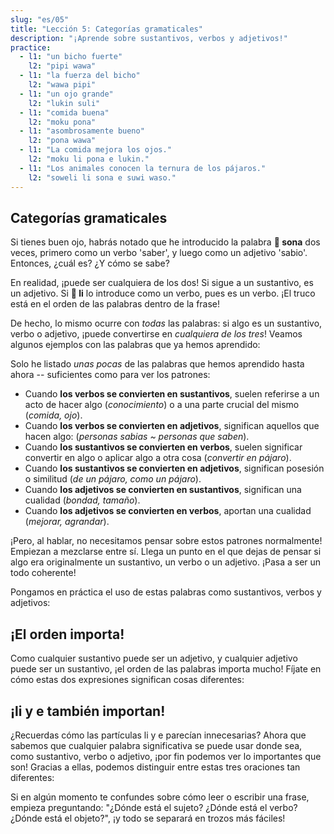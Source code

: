 ```yaml
---
slug: "es/05"
title: "Lección 5: Categorías gramaticales"
description: "¡Aprende sobre sustantivos, verbos y adjetivos!"
practice:
  - l1: "un bicho fuerte"
    l2: "pipi wawa"
  - l1: "la fuerza del bicho"
    l2: "wawa pipi"
  - l1: "un ojo grande"
    l2: "lukin suli"
  - l1: "comida buena"
    l2: "moku pona"
  - l1: "asombrosamente bueno"
    l2: "pona wawa"
  - l1: "La comida mejora los ojos."
    l2: "moku li pona e lukin."
  - l1: "Los animales conocen la ternura de los pájaros."
    l2: "soweli li sona e suwi waso."
---
```



## Categorías gramaticales

Si tienes buen ojo, habrás notado que he introducido la palabra **󱥡 sona** dos veces, primero como un verbo 'saber', y luego como un adjetivo 'sabio'. Entonces, ¿cuál es? ¿Y cómo se sabe?

En realidad, ¡puede ser cualquiera de los dos! Si sigue a un sustantivo, es un adjetivo. Si **󱤧 li** lo introduce como un verbo, pues es un verbo. ¡El truco está en el orden de las palabras dentro de la frase!

De hecho, lo mismo ocurre con _todas_ las palabras: si algo es un sustantivo, verbo o adjetivo, ¡puede convertirse en _cualquiera de los tres_! Veamos algunos ejemplos con las palabras que ya hemos aprendido:

<List>
  <Word sl="lukin" m="N: ojo; V: ver" />
  <Word sl="moku" m="N: comida; V: consumir, comer" />
  <Word sl="sona" m="N: conocimiento, sabiduría; V: conocer, saber; Adj: conocedor, sabio" />
  <Word sl="suli" m="N: tamaño; V: agrandar, enfatizar; Adj: grande, importante" />
  <Word sl="pona" m="N: bondad; V: mejorar; Adj: bueno, agradable" />
  <Word sl="waso" m="N: pájaro, ave; V: convertir en pájaro; Adj: de un pájaro, como un pájaro" />
</List>

Solo he listado *unas pocas* de las palabras que hemos aprendido hasta ahora -- suficientes como para ver los patrones:
* Cuando **los verbos se convierten en sustantivos**, suelen referirse a un acto de hacer algo (*conocimiento*) o a una parte crucial del mismo (*comida, ojo*).
* Cuando **los verbos se convierten en adjetivos**, significan aquellos que hacen algo: (*personas sabias ~ personas que saben*).
* Cuando **los sustantivos se convierten en verbos**, suelen significar convertir en algo o aplicar algo a otra cosa (*convertir en pájaro*).
* Cuando **los sustantivos se convierten en adjetivos**, significan posesión o similitud (*de un pájaro, como un pájaro*).
* Cuando **los adjetivos se convierten en sustantivos**, significan una cualidad (*bondad, tamaño*).
* Cuando **los adjetivos se convierten en verbos**, aportan una cualidad (*mejorar, agrandar*).

¡Pero, al hablar, no necesitamos pensar sobre estos patrones normalmente! Empiezan a mezclarse entre sí. Llega un punto en el que dejas de pensar si algo era originalmente un sustantivo, un verbo o un adjetivo. ¡Pasa a ser un todo coherente!

Pongamos en práctica el uso de estas palabras como sustantivos, verbos y adjetivos:

<List>
  <Sentence sl="lukin li pona e sona." m="Los ojos mejoran el conocimiento." />
  <Sentence sl="moku li suli e pipi." m="La comida hace crecer a los bichos." />
  <Sentence
    sl="moku li wawa e soweli lili."
    m="La comida fortalece al animal pequeño."
  />
</List>

## ¡El orden importa!

Como cualquier sustantivo puede ser un adjetivo, y cualquier adjetivo puede ser un sustantivo, ¡el orden de las palabras importa mucho! Fíjate en cómo estas dos expresiones significan cosas diferentes:  

<List>
  <Word sl="soweli suli" m="animal grande" />
  <Word sl="suli soweli" m="tamaño de un animal" />
  <Sentence
    sl="soweli suli li sona e suli soweli."
    m="El animal grande conoce el tamaño de un animal."
  />
</List>

## ¡li y e también importan!

¿Recuerdas cómo las partículas li y e parecían innecesarias? Ahora que sabemos que cualquier palabra significativa se puede usar donde sea, como sustantivo, verbo o adjetivo, ¡por fin podemos ver lo importantes que son! Gracias a ellas, podemos distinguir entre estas tres oraciones tan diferentes:

<List>
  <Word sl="soweli sona" m="animal sabio" />
  <Word sl="sona pona" m="conocimiento bueno; conocer bien" />
  <Word sl="pona waso" m="bondad del pájaro" />
  <Sentence
    sl="soweli sona li pona e waso."
    m="El animal sabio ayuda al ave."
  />
  <Sentence
    sl="soweli li sona pona e waso."
    m="El animal conoce bien al pájaro."
  />
  <Sentence
    sl="soweli li sona e pona waso."
    m="El animal sabe cómo de bueno es el pájaro."
  />
</List>

Si en algún momento te confundes sobre cómo leer o escribir una frase, empieza preguntando:
"¿Dónde está el sujeto? ¿Dónde está el verbo? ¿Dónde está el objeto?", ¡y todo se separará en trozos más fáciles!

<Practice exercises={frontmatter.practice} />
